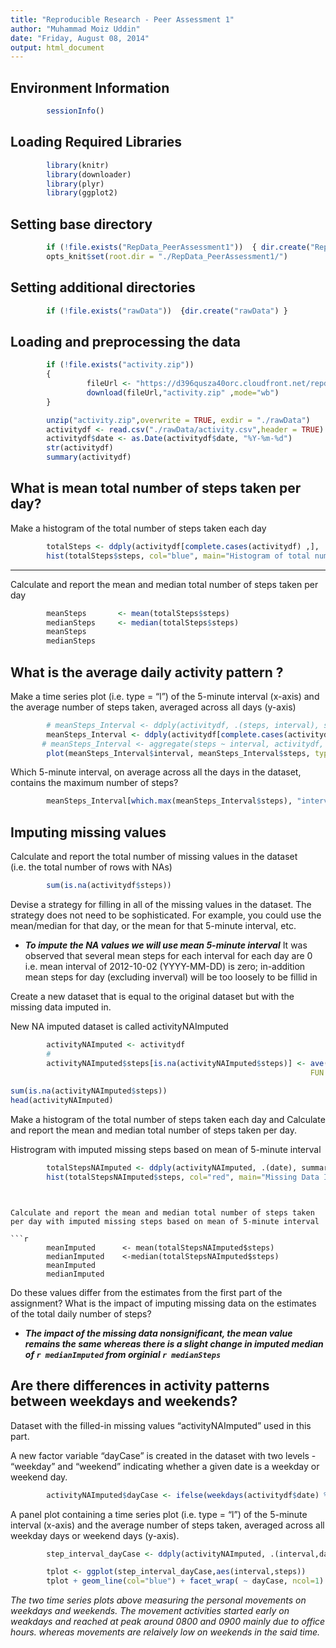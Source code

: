 ```yaml
---
title: "Reproducible Research - Peer Assessment 1"
author: "Muhammad Moiz Uddin"
date: "Friday, August 08, 2014"
output: html_document
---
```



Environment Information
---

```r
        sessionInfo()
```
              
Loading Required Libraries 
---

``` r
        library(knitr)
        library(downloader)
        library(plyr)
        library(ggplot2)
```


Setting base directory
---

```r
        if (!file.exists("RepData_PeerAssessment1"))  { dir.create("RepData_PeerAssessment1") } 
        opts_knit$set(root.dir = "./RepData_PeerAssessment1/")
```


Setting additional directories
---

```r
        if (!file.exists("rawData"))  {dir.create("rawData") }
```


Loading and preprocessing the data
---

```r
        if (!file.exists("activity.zip"))  
        { 
                 fileUrl <- "https://d396qusza40orc.cloudfront.net/repdata%2Fdata%2Factivity.zip" 
                 download(fileUrl,"activity.zip" ,mode="wb")
        }

        unzip("activity.zip",overwrite = TRUE, exdir = "./rawData")
        activitydf <- read.csv("./rawData/activity.csv",header = TRUE)
        activitydf$date <- as.Date(activitydf$date, "%Y-%m-%d")
        str(activitydf)
        summary(activitydf)
```


What is mean total number of steps taken per day?
---
Make a histogram of the total number of steps taken each day

```r
        totalSteps <- ddply(activitydf[complete.cases(activitydf) ,], .(date), summarise, steps = sum(steps))
        hist(totalSteps$steps, col="blue", main="Histogram of total number of steps per day", xlab="Total steps per day")
```
---

Calculate and report the mean and median total number of steps taken per day

```r
        meanSteps       <- mean(totalSteps$steps)
        medianSteps     <- median(totalSteps$steps)
        meanSteps
        medianSteps
```


What is the average daily activity pattern ?
---
Make a time series plot (i.e. type = "l") of the 5-minute interval (x-axis) and the average number of steps taken, averaged across all days (y-axis)

```r
        # meanSteps_Interval <- ddply(activitydf, .(steps, interval), summarize, meanSteps = mean(steps) )
        meanSteps_Interval <- ddply(activitydf[complete.cases(activitydf) ,] , .(interval), summarize, steps = mean(steps) )
       # meanSteps_Interval <- aggregate(steps ~ interval, activitydf, mean )
        plot(meanSteps_Interval$interval, meanSteps_Interval$steps, type='l', col="blue", main="Average number of steps taken", xlab="Interval",  ylab="Average steps across all days")
```

Which 5-minute interval, on average across all the days in the dataset, contains the maximum number of steps?


```r
        meanSteps_Interval[which.max(meanSteps_Interval$steps), "interval"]
```


Imputing missing values
---


Calculate and report the total number of missing values in the dataset (i.e. the total number of rows with NAs)

```r
        sum(is.na(activitydf$steps))
```


Devise a strategy for filling in all of the missing values in the dataset. The strategy does not need to be sophisticated. For example, you could use the mean/median for that day, or the mean for that 5-minute interval, etc.

* ***To impute the NA values we will use mean 5-minute interval***
It was observed that several mean steps for each interval for each day are 0 i.e. mean interval of 2012-10-02 (YYYY-MM-DD) is zero; in-addition mean steps for day (excluding inverval) will be too loosely to be fillid in


Create a new dataset that is equal to the original dataset but with the missing data imputed in.

New NA imputed dataset is called activityNAImputed
```r
        activityNAImputed <- activitydf
        #
        activityNAImputed$steps[is.na(activityNAImputed$steps)] <- ave(activityNAImputed$steps, activityNAImputed$interval, 
                                                                   FUN = function(x) 
                                                                         mean(x, na.rm = TRUE))[c(which(is.na(activityNAImputed$steps)))]
sum(is.na(activityNAImputed$steps))
head(activityNAImputed)
```


Make a histogram of the total number of steps taken each day and Calculate
and report the mean and median total number of steps taken per day. 

Histrogram with imputed missing steps based on mean of 5-minute interval

```r
        totalStepsNAImputed <- ddply(activityNAImputed, .(date), summarise, steps = sum(steps))
        hist(totalStepsNAImputed$steps, col="red", main="Missing Data Imputed Histogram of total number of steps per day", xlab="Total steps per day")
```

```


Calculate and report the mean and median total number of steps taken per day with imputed missing steps based on mean of 5-minute interval

```r
        meanImputed      <- mean(totalStepsNAImputed$steps)
        medianImputed    <-median(totalStepsNAImputed$steps)
        meanImputed
        medianImputed
```


Do these values differ from the estimates from the first part of the assignment? 
What is the impact of imputing missing data on the estimates of the total daily number of steps?


* ***The impact of the missing data nonsignificant, the mean value remains the same whereas there is a slight change in imputed median of `r medianImputed` from orginial `r medianSteps` ***


Are there differences in activity patterns between weekdays and weekends?
---

Dataset with the filled-in missing values "activityNAImputed" used in this part.


A new factor variable "dayCase" is created in the dataset with two levels - "weekday" and "weekend" indicating whether a given date is a weekday or weekend day.

```r
        activityNAImputed$dayCase <- ifelse(weekdays(activitydf$date) %in% c("Saturday","Sunday"), "weekend", "weekday")
```


A panel plot containing a time series plot (i.e. type = "l") of the 5-minute interval (x-axis) and the average number of steps taken, averaged across all weekday days or weekend days (y-axis). 

```r
        step_interval_dayCase <- ddply(activityNAImputed, .(interval,dayCase), summarise, steps = mean(steps))

        tplot <- ggplot(step_interval_dayCase,aes(interval,steps)) 
        tplot + geom_line(col="blue") + facet_wrap( ~ dayCase, ncol=1) + labs(x = "Interval", y = "Number of steps")
```

*The two time series plots above measuring the personal movements on weekdays and weekends. The movement activities started early on weakdays and reached at peak around 0800 and 0900 mainly due to office hours. whereas movements are relaively low on weekends in the said time.*